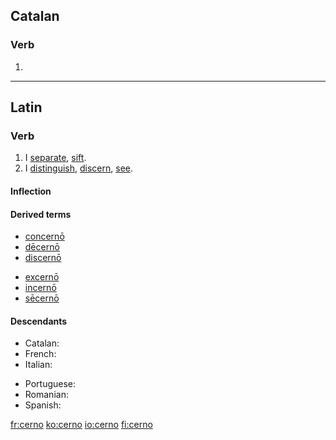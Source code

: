 ==Catalan==

===Verb===
{{infl|ca|verb form}}

# {{ca-verb form of|p=1|n=sg|t=pres|m=ind|cerndre}}

----

==Latin==

===Verb===
{{la-verb|cerno|cernō|cernere|cernere|crevi|crēvī|cretum|crētum}}

# I [[separate]], [[sift]].
# I [[distinguish]], [[discern]], [[see]].

====Inflection====
{{la-conj-3rd|cern|crēv|crēt|22=crev|33=cret}}

====Derived terms====
{{top2}}
* [[concerno#Latin|concernō]]
* [[decerno|dēcernō]]
* [[discerno#Latin|discernō]]
{{mid2}}
* [[excerno|excernō]]
* [[incerno|incernō]]
* [[secerno#Latin|sēcernō]]
{{bottom}}

====Descendants====
{{top2}}
* Catalan: {{l|ca|cerndre}}
* French: {{l|fr|cerner}}
* Italian: {{l|it|cernere}}
{{mid2}}
* Portuguese: {{l|pt|cernir}}
* Romanian: {{l|ro|cerne}}
* Spanish: {{l|es|cerner}}
{{bottom}}
[[fr:cerno]]
[[ko:cerno]]
[[io:cerno]]
[[fi:cerno]]